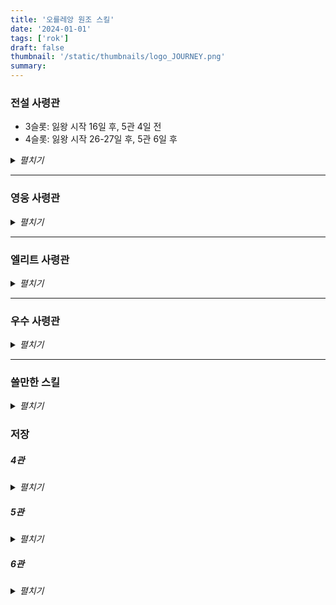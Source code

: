 ```yaml
---
title: '오를레앙 원조 스킬'
date: '2024-01-01'
tags: ['rok']
draft: false
thumbnail: '/static/thumbnails/logo_JOURNEY.png'
summary:
---
```


### 전설 사령관

- 3슬롯: 잃왕 시작 16일 후, 5관 4일 전
- 4슬롯: 잃왕 시작 26-27일 후, 5관 6일 후

<details>
  <summary>
    <i>펼치기</i>
  </summary>
  <table
    style={{
      width: '100%',
      borderCollapse: 'collapse',
      margin: '20px 0',
      textAlign: 'center',
    }}
  >
    <thead>
      <tr>
        <th style={{ width: '15%', textAlign: 'left', paddingLeft: '1rem' }}>이름</th>
        <th style={{ width: '10%' }}>사용가능</th>
        <th style={{ width: '25%' }}>2스킬</th>
        <th style={{ width: '25%' }}>3스킬</th>
        <th style={{ width: '25%' }}>4스킬</th>
      </tr>
    </thead>
    <tbody>
      <tr>
        <td style={{ width: '15%', textAlign: 'left', paddingLeft: '1rem' }}>관우</td>
        <td>6관</td>
        <td>
          도공 시 <br /> 일반 공격 15% 증가, <br /> 10% 확률 <br /> 대상 부대 공격력 30% 감소
        </td>
        <td>
          보병 공격력 30% 증가 <br /> 행속 15% 증가 <br /> 전투 종료 시 치료 1000 <br /> (⭐⭐)
        </td>
        <td>x</td>
      </tr>
      <tr>
        <td style={{ width: '15%', textAlign: 'left', paddingLeft: '1rem' }}>길가메시</td>
        <td>6관</td>
        <td style={{ background: '#AD88C6' }}>
          궁병 생명력 30% 증가 <br /> 적 병력이 50% 미만 시 <br /> 전체 피해 20% 증가 <br />{' '}
          (⭐⭐⭐)
        </td>
        <td>
          도공 시 <br /> 궁병 공격력 20% 증가 <br /> 6초마다 <br /> 공격력 5% 증가 x 6스택
        </td>
        <td>
          받는 일반 공격 피해 15% 감소 <br /> 대상이 회복 시 <br /> 500 피해
        </td>
      </tr>
      <tr>
        <td style={{ width: '15%', textAlign: 'left', paddingLeft: '1rem' }}>네부</td>
        <td>6관</td>
        <td style={{ background: '#AD88C6' }}>
          궁병 방어력 30% 증가 <br /> 행속 15% 증가 <br /> (⭐⭐⭐)
        </td>
        <td>
          집결 시 <br /> 반격 피해 30% 증가 <br /> 기본 공격 받을 시 <br /> 10% 확률 <br /> 800 피해{' '}
          <br /> 행소 30% 감소 <br /> 3초 (5초 쿨)
        </td>
        <td style={{ background: '#AD88C6' }}>
          전체 피해 15% 증가 <br /> 10% 확률 <br /> 대상 분노 100 감소 <br /> (3초 쿨) <br />{' '}
          (⭐⭐⭐)
        </td>
      </tr>
      <tr>
        <td style={{ width: '15%', textAlign: 'left', paddingLeft: '1rem' }}>라그나르</td>
        <td>4관</td>
        <td>
          공격력 20% 증가, <br /> 기본 공격 시 <br /> 치료 효과 40% 감소 <br /> 3초 (5초 쿨) <br />
          (⭐)
        </td>
        <td>
          도시 공격 시 <br /> 전체 피해 10% 증가
        </td>
        <td>
          최대 수용량 10% 증가 <br /> 집결 수용량 10% 증가 <br /> (⭐)
        </td>
      </tr>
      <tr>
        <td style={{ width: '15%', textAlign: 'left', paddingLeft: '1rem' }}>람세스</td>
        <td>6관</td>
        <td>
          궁병 공격력 40% 증가 <br /> (⭐⭐)
        </td>
        <td>
          궁병 받는 스킬 피해 30% 감소 <br /> 공격받을 시 <br /> 궁병 공격력 40% 증가 <br /> 행속
          40% 증가 <br />
          3초 (5초 쿨) <br /> (⭐⭐)
        </td>
        <td>
          기본 공격 시 <br /> 10% 확률 <br /> 치료 500 <br /> 방어력 40% 증가 <br /> 3초 (5초 쿨)
        </td>
      </tr>
      <tr>
        <td style={{ width: '15%', textAlign: 'left', paddingLeft: '1rem' }}>레오니다스</td>
        <td>6관</td>
        <td style={{ background: '#AD88C6' }}>
          보병 방어력 30% 증가 <br /> 분노 획득 15% 증가 <br /> (⭐⭐⭐)
        </td>
        <td>
          병력이 50% 미만 시 <br /> 10% 확률 <br /> 방패 800 <br /> 공격력 15% 증가 <br /> 3초 (4초
          쿨)
        </td>
        <td style={{ background: '#AD88C6' }}>
          기본 공격 시 <br /> 25% 확률 <br /> 피해량 10% 증가 <br />
          (4중첩 각 5초) <br /> (⭐⭐⭐)
        </td>
      </tr>
      <tr>
        <td style={{ width: '15%', textAlign: 'left', paddingLeft: '1rem' }}>리처드</td>
        <td>4관</td>
        <td style={{ background: '#AD88C6' }}>
          반격 피해 10% 증가
          <br /> 받는 피해 15% 감소 <br /> (⭐⭐⭐)
        </td>
        <td>
          보병 공격력 15% 증가 <br /> 방어력 15% 증가 <br /> (⭐)
        </td>
        <td>
          치료효과 30% 증가 <br /> 경계탑 받는 피해 30% 감소
        </td>
      </tr>
      <tr>
        <td style={{ width: '15%', textAlign: 'left', paddingLeft: '1rem' }}>마르텔</td>
        <td>4관</td>
        <td style={{ background: '#AD88C6' }}>
          보병 방어력 20% 증가 <br /> 생명력 20% 증가 <br /> 행속 20% 증가 <br /> (⭐⭐⭐)
        </td>
        <td>
          주둔 시 <br /> 공격력 10% 증가 <br /> 경계탑 방어력 10% 증가
        </td>
        <td>
          반격 피해 30% 증가 <br /> (⭐)
        </td>
      </tr>
      <tr>
        <td style={{ width: '15%', textAlign: 'left', paddingLeft: '1rem' }}>메흐메트</td>
        <td>4관</td>
        <td style={{ background: '#AD88C6' }}>
          공격력 20% 증가 <br /> 스킬 피해 20% 증가 <br /> (⭐⭐⭐)
        </td>
        <td>
          도공 시 <br /> 10% 확률 <br /> 1000 피해 <br /> (5초 쿨){' '}
        </td>
        <td>
          최대 수용량 10% 증가 <br /> 집결 수용량 10% 증가 <br /> (⭐)
        </td>
      </tr>
      <tr>
        <td style={{ width: '15%', textAlign: 'left', paddingLeft: '1rem' }}>몬테수마</td>
        <td>6관</td>
        <td>야만인 피해 50% 증가</td>
        <td>
          행속 10% 증가 <br /> 공격력 20% 증가 <br /> (⭐)
        </td>
        <td>
          집결 시 <br /> 최대 수용량 10% 증가 <br /> 스킬 피해 받을 시 <br /> 600 피해 (5초 쿨)
        </td>
      </tr>
      <tr>
        <td style={{ width: '15%', textAlign: 'left', paddingLeft: '1rem' }}>미나모토</td>
        <td>4관</td>
        <td>
          기병 공격력 20% 증가 <br /> 행속 10% 증가 <br /> (⭐)
        </td>
        <td>야만 피해 50% 증가</td>
        <td style={{ background: '#AD88C6' }}>
          기본 공격 시 <br /> 10% 확률 <br /> 대상 받는 피해량 30% 증가 <br />
          3초 (5초 쿨) <br /> (⭐⭐⭐)
        </td>
      </tr>
      <tr>
        <td style={{ width: '15%', textAlign: 'left', paddingLeft: '1rem' }}>살라딘</td>
        <td>5관</td>
        <td>
          기병 방어력 20% 증가 <br /> 공격력 20% 증가 <br /> 행속 5% 증가 <br /> (⭐⭐)
        </td>
        <td style={{ background: '#AD88C6' }}>
          받는 스킬 피해 30% 감소 <br /> 받는 반격 피해 20% 감소 <br /> (⭐⭐⭐)
        </td>
        <td>
          도공 시 <br /> 전체 피해 9% 증가 <br /> 약탈 불가
        </td>
      </tr>
      <tr>
        <td style={{ width: '15%', textAlign: 'left', paddingLeft: '1rem' }}>샤를마뉴</td>
        <td>5관</td>
        <td>
          기본 공격 받을 시 <br />
          10% 확률 <br /> 방패 1000 <br /> 4초 (5초 쿨)
        </td>
        <td>
          집결 시 <br /> 공격력 10% 증가 <br /> 방어력 10% 증가
        </td>
        <td>x</td>
      </tr>
      <tr>
        <td style={{ width: '15%', textAlign: 'left', paddingLeft: '1rem' }}>선덕여왕</td>
        <td>4관</td>
        <td>
          채집 속도 20% 증가 <br /> 금화 추가 10% 증가
        </td>
        <td>
          채집 시 <br /> 공병 방어력 30% 증가 <br /> 생명력 30% 증가
        </td>
        <td>
          공병 통솔 기본 공격 시 <br /> 10% 확률 <br /> 1000 피해
        </td>
      </tr>
      <tr>
        <td style={{ width: '15%', textAlign: 'left', paddingLeft: '1rem' }}>쉴레이만</td>
        <td>6관</td>
        <td>
          공격력 15% 증가 <br /> 방어력 15% 증가 <br /> 받는 피해 10% 감소 <br /> (⭐⭐)
        </td>
        <td>
          도공 시 <br /> 10% 확률 <br /> 상대 일반 공격 피해 20% 감소 <br /> 스킬 피해 20% 감소{' '}
          <br /> 3초 (5초 쿨)
        </td>
        <td>X</td>
      </tr>
      <tr>
        <td style={{ width: '15%', textAlign: 'left', paddingLeft: '1rem' }}>신겐</td>
        <td>6관</td>
        <td>
          기병 공격력 40% 증가 <br /> 기본 공격 시 <br /> 10% 확률
          <br /> 행속 30% 증가 <br /> 3초 (노쿨) <br /> (⭐⭐)
        </td>
        <td style={{ background: '#AD88C6' }}>
          기병 방어력 40% 증가 <br /> (⭐⭐⭐)
        </td>
        <td style={{ background: '#AD88C6' }}>
          받는 스킬 피해 5% 감소 <br /> 받는 일반 및 반격 피해 25% 감소 <br /> (⭐⭐⭐)
        </td>
      </tr>
      <tr>
        <td style={{ width: '15%', textAlign: 'left', paddingLeft: '1rem' }}>아르테미시아</td>
        <td>6관</td>
        <td>
          궁병 방어력 20% 증가 <br /> 생명력 20% 증가 <br /> (⭐⭐)
        </td>
        <td>
          주둔 시 <br /> 받는 일반 공격 10% 감소 <br /> 10% 확률 <br /> 금수 효과 1초 (5초 쿨)
        </td>
        <td>
          분노 80% 이상 시 <br /> 50% 확률 <br /> 자체 침묵 <br /> 전체 피해 50% 증가 <br /> 5초
          (10초 쿨)
        </td>
      </tr>
      <tr>
        <td style={{ width: '15%', textAlign: 'left', paddingLeft: '1rem' }}>아마니토레</td>
        <td>6관</td>
        <td>
          궁병 공격력 40% 증가 <br /> 보병에 대한 피해 5% 증가 <br /> 기병에게서 받는 피해 5% 증가{' '}
          <br /> (⭐⭐)
        </td>
        <td>
          주둔 시 <br /> 궁병 방어력 20% 증가 <br /> 10% 확률 <br /> 상대 공격력 증가 버프 제거
        </td>
        <td>
          스킬 피해를 받을 시 <br /> 광역 800 피해 (10초 쿨){' '}
        </td>
      </tr>
      <tr>
        <td style={{ width: '15%', textAlign: 'left', paddingLeft: '1rem' }}>아틸라</td>
        <td>6관</td>
        <td>
          도공 시 <br /> 전체 피해 5% 증가, <br /> 10% 확률 <br /> 방어력 25% 감소
        </td>
        <td>
          받는 스킬 피해 15% 감소 <br /> 주는 스킬 피해 30% 감소
          <br /> 기병 행속 15% 증가 <br /> 공격력 40% 증가
        </td>
        <td>
          기병 일반 공격 시 <br /> 25% 확률 <br /> 전체피해 25% 혹은 50% 증가 <br /> 2초 (10초 쿨)
          <br /> (⭐⭐)
        </td>
      </tr>
      <tr>
        <td style={{ width: '15%', textAlign: 'left', paddingLeft: '1rem' }}>알렉산더 대왕</td>
        <td>5관</td>
        <td style={{ background: '#AD88C6' }}>
          디버프 면역, <br /> 10% 확률 <br /> 1700 피해 <br /> 치료 효과 30% 감소 <br /> 5초 (3초
          쿨) <br /> (⭐⭐⭐)
        </td>
        <td style={{ background: '#AD88C6' }}>
          보병 공격력 30% 증가 <br /> 행속 30% 증가 <br /> (⭐⭐⭐)
        </td>
        <td style={{ background: '#AD88C6' }}>
          방패 시 <br /> 공격력 40% 증가 <br />
          방패 없을 시 <br />
          방어력 30% 증가 <br /> (⭐⭐⭐)
        </td>
      </tr>
      <tr>
        <td style={{ width: '15%', textAlign: 'left', paddingLeft: '1rem' }}>야드비가</td>
        <td>6관</td>
        <td>
          기병 방어력 10% 증가 <br /> 행군 속도 15% 증가 <br /> (⭐)
        </td>
        <td>
          받는 스킬 피해 10% 감소 <br /> 주둔 시 <br /> 궁병에 입히는 피해 5% 증가 <br /> (⭐)
        </td>
        <td>
          스킬 피해 10% 증가 <br /> 스킬 피해를 받은 후 <br /> 분노 50 증가 x 3초 <br /> (8초 쿨){' '}
          <br /> (⭐)
        </td>
      </tr>
      <tr>
        <td style={{ width: '15%', textAlign: 'left', paddingLeft: '1rem' }}>애설플레드</td>
        <td>4관</td>
        <td>
          반격 피해 20% 감소 <br /> 10% 확률 <br /> 대상 기병 행속 50% 감소 <br /> 기타 병종 행속
          30% 감소 <br /> 3초 <br /> (⭐)
        </td>
        <td>야만 피해 35% 증가</td>
        <td>
          집결 시 <br />
          최대 수용량 10% 증가, <br /> 3병종 시 <br />
          공격력 20% 증가
        </td>
      </tr>
      <tr>
        <td style={{ width: '15%', textAlign: 'left', paddingLeft: '1rem' }}>에드워드</td>
        <td>5관</td>
        <td style={{ background: '#AD88C6' }}>
          궁병 생명력 30% 증가 <br /> 행속 30% <br /> (⭐⭐⭐)
        </td>
        <td>
          궁병 스킬 피해 25% 증가 <br /> 보병 피해 5% 증가 <br /> (⭐)
        </td>
        <td>
          병력 70% 이상 시 <br /> 궁병 공격력 40% 증가 <br />
          방어력 10% 감소
        </td>
      </tr>
      <tr>
        <td style={{ width: '15%', textAlign: 'left', paddingLeft: '1rem' }}>엘시드</td>
        <td>4관관</td>
        <td>
          기본 공격 시 <br /> 10% 확률 <br /> 1000 피해 <br /> (5초 쿨) <br /> (⭐)
        </td>
        <td style={{ background: '#AD88C6' }}>
          궁병 방어력 20% 증가 <br /> 행속 15% 증가 <br /> (⭐⭐⭐)
        </td>
        <td>
          병력 50% 미만 시 <br /> 전체 피해 25% 증가 <br /> 행속 25% 증가 <br /> (⭐)
        </td>
      </tr>
      <tr>
        <td style={{ width: '15%', textAlign: 'left', paddingLeft: '1rem' }}>율리우스 카이사르</td>
        <td>4관</td>
        <td>
          받는 피해 10% 감소 <br /> 병력 60% 미만 시 <br /> 10% 확률 <br /> 받는 피해 30% 감소
          <br />
          3초 (5초 쿨) <br /> (⭐⭐)
        </td>
        <td>
          도공 시 <br /> 기본 공격 시 <br /> 10% 확률 <br /> 대상 방어력 30% 감소 <br /> 3초 (5초
          쿨)
        </td>
        <td>
          최대 수용량 15% 증가 <br /> (⭐⭐)
        </td>
      </tr>
      <tr>
        <td style={{ width: '15%', textAlign: 'left', paddingLeft: '1rem' }}>윌리엄</td>
        <td>5관</td>
        <td>
          기병 공격력 20% 증가 <br /> 행속 10% 증가 <br /> (⭐)
        </td>
        <td style={{ background: '#AD88C6' }}>
          기병 공격력 30% 증가, <br /> 기본 공격 시 <br /> 10% 확률 <br /> 1000 피해 <br /> 협공 시
          <br /> 협공x100 <br /> 추가피해 <br /> (⭐⭐⭐)
        </td>
        <td>x</td>
      </tr>
      <tr>
        <td style={{ width: '15%', textAlign: 'left', paddingLeft: '1rem' }}>이성계</td>
        <td>4관</td>
        <td>
          일반 공격 시 <br />
          10% 확률
          <br /> 분노 100 증가 <br /> 궁수 공격력 100% 증가 <br /> 3초 (5초 쿨) <br /> (⭐)
        </td>
        <td>
          주둔 시 <br /> 공격력 10% 증가 <br /> 경계탑 공격력 10% 증가
        </td>
        <td style={{ background: '#AD88C6' }}>
          스킬 피해 50% 증가 <br /> (⭐⭐⭐)
        </td>
      </tr>
      <tr>
        <td style={{ width: '15%', textAlign: 'left', paddingLeft: '1rem' }}>이순신</td>
        <td>6관</td>
        <td>
          주둔 시 <br /> 방어력 20% 증가 <br /> 기본 공격 시 <br /> 10% 확률 <br /> 전체 피해 15%
          증가
        </td>
        <td style={{ background: '#AD88C6' }}>
          방어력 30% 증가 <br /> 병력 50% 이상 시 <br /> 전체 피해 20% 증가 <br /> (⭐⭐⭐)
        </td>
        <td>
          주둔 시 <br /> 공격력 20% 증가 <br /> 기본 공격 받을 시 <br /> 10% 확률 <br /> 500 방패{' '}
          <br /> 반격 피해 30% 증가 <br /> 3초 (5초 쿨)
        </td>
      </tr>
      <tr>
        <td style={{ width: '15%', textAlign: 'left', paddingLeft: '1rem' }}>이시다</td>
        <td>4관</td>
        <td>
          식량 채집 30% 증가 <br /> 목재 석재 20% 증가
        </td>
        <td>적재량 50% 증가</td>
        <td>
          생명력 15% 증가 <br /> (⭐⭐)
        </td>
      </tr>
      <tr>
        <td style={{ width: '15%', textAlign: 'left', paddingLeft: '1rem' }}>제노비아</td>
        <td>6관</td>
        <td>
          주둔 시 <br /> 받는 피해 15% 감소 <br /> 일반 공격 15% 증가
        </td>
        <td>
          보병 생명력 20% 증가 <br /> 공격력 20% 증가 <br /> 집결 부대 대상 피해 10% 증가 <br />{' '}
          (⭐⭐)
        </td>
        <td>
          주둔 시 <br /> 10% 확률 <br /> 600 x 3초 피해 (5초 쿨)
        </td>
      </tr>
      <tr>
        <td style={{ width: '15%', textAlign: 'left', paddingLeft: '1rem' }}>조조</td>
        <td>4관</td>
        <td>야만 피해 50% 증가</td>
        <td style={{ background: '#AD88C6' }}>
          기병 공격력 30% 증가 <br /> 행속 10% 증가 <br /> (⭐⭐)
        </td>
        <td>
          기본 공격 시 <br /> 10% 확률 <br /> 치료 10000 <br /> 분노 100 증가 <br /> 행속 20% 증가
          3초 (5초 쿨)
        </td>
      </tr>
      <tr>
        <td style={{ width: '15%', textAlign: 'left', paddingLeft: '1rem' }}>찬드라</td>
        <td>6관</td>
        <td>
          도공 시 <br /> 받는 피해 10% 감소
        </td>
        <td>
          기병 생명력 20% 증가 <br /> 기본 공격 시 <br /> 50% 확률 <br /> 체력/방어력 5% 감소 <br />{' '}
          최대 3스택 <br /> (⭐⭐)
        </td>
        <td>
          기병으로부터 받는 피해 5% 감소 <br /> 스킬 후 행군 속도 25% 증가
        </td>
      </tr>
      <tr>
        <td style={{ width: '15%', textAlign: 'left', paddingLeft: '1rem' }}>척준경</td>
        <td>6관</td>
        <td>
          보병 공격력 40% 증가 <br /> 기병에게 피해 5% 증가 <br /> 궁병에게 받는 피해 5% 증가 <br />{' '}
          (⭐⭐)
        </td>
        <td>
          스킬 피해 받을 시 <br /> 40% 확률 <br /> 스킬 피해 50% 감소 <br />
          (4초 쿨) <br /> (⭐)
        </td>
        <td>
          보병 행속 15% 증가
          <br /> 기본 공격 시 <br /> 스킬 피해 5% 증가 (8중첩) 8초 <br /> (⭐)
        </td>
      </tr>
      <tr>
        <td style={{ width: '15%', textAlign: 'left', paddingLeft: '1rem' }}>측천무후</td>
        <td>5관</td>
        <td>
          주둔 시 <br /> 전체 피해 10% 증가 <br /> 집결 부대 전체 피해 10% 증가
        </td>
        <td>
          방어력 10% 증가, <br /> 생명력 10% 증가, <br /> 기본 공격 받을 시 <br /> 10% 확률 <br />
          침묵 2초 (5초 쿨) <br /> (⭐)
        </td>
        <td>
          주둔 시 <br /> 받는 스킬 피해 15% 감소, <br /> 스킬 피해 입을 시 <br />
          50% 확률 <br /> 방어력 20% 증가 <br /> 3초 (5초 쿨)
        </td>
      </tr>
      <tr>
        <td style={{ width: '15%', textAlign: 'left', paddingLeft: '1rem' }}>칸</td>
        <td>5관</td>
        <td style={{ background: '#AD88C6' }}>
          분노 100 감소 <br /> 전투 없을 시 <br /> 행속 15% 증가 <br /> 전투 시 <br />
          행속 10% 감소 <br /> (⭐⭐⭐)
        </td>
        <td>
          병력 70% 이상 시 <br /> 전체 피해 30% 증가 <br /> (⭐⭐)
        </td>
        <td>
          병력 50% 미만 시<br /> 스킬 피해 30% 증가, <br /> 공격받을 시 <br /> 분노 25 증가
        </td>
      </tr>
      <tr>
        <td style={{ width: '15%', textAlign: 'left', paddingLeft: '1rem' }}>콘스탄티누스</td>
        <td>5관</td>
        <td style={{ background: '#AD88C6' }}>
          보병 생명력 40% 증가 <br /> (⭐⭐⭐)
        </td>
        <td>
          주둔 시 <br /> 공격력 10% 증가 <br /> 경계탑 공격력 10% 증가 <br /> 일반 기병 받는 피해
          10% 감소
        </td>
        <td>
          병력 50% 미만 시 15000 치유 <br /> 치료 효과 30% 증가, <br /> 방패 시 <br />
          스킬 피해 10% 감소
        </td>
      </tr>
      <tr>
        <td style={{ width: '15%', textAlign: 'left', paddingLeft: '1rem' }}>클레오파트라</td>
        <td>4관</td>
        <td style={{ background: '#AD88C6' }}>
          모든 채집 20% 증가 <br /> 석재 추가 10% 증가 <br /> (채집 ⭐⭐⭐)
        </td>
        <td>적재량 50% 증가</td>
        <td>
          채집 시 <br /> 공병 공격력 50% 증가 <br /> 방어력 50% 증가
        </td>
      </tr>
      <tr>
        <td style={{ width: '15%', textAlign: 'left', paddingLeft: '1rem' }}>키루스</td>
        <td>5관</td>
        <td>
          궁병 공격력 30% 증가 <br /> 행속 15% 증가 <br /> (⭐⭐)
        </td>
        <td>
          10% 확률 <br />
          250 피해 <br /> 대상 받는 스킬 피해 40% 증가 <br /> 3초 (5초 쿨)
        </td>
        <td>
          기본 공격 받을 시 <br /> 10% 확률 <br /> 원형 광역 300 x 2초 피해 <br /> (5초 쿨)
        </td>
      </tr>
      <tr>
        <td style={{ width: '15%', textAlign: 'left', paddingLeft: '1rem' }}>토미리스</td>
        <td>5관</td>
        <td>
          도공 시 <br /> 공격력 30% 증가 <br /> 반격 피해 10% 증가
        </td>
        <td>
          궁병 공격력 30% 증가 <br /> 10% 확률 <br /> 대상 방어력 30% 감소 <br />
          3초 (5초 쿨) <br /> (⭐⭐)
        </td>
        <td style={{ background: '#AD88C6' }}>
          일반 공격 시 <br /> 1중첩 독 효과 5초 <br /> 스킬 피해 3% 증가 <br /> (15중첩) <br />
          (⭐⭐⭐)
        </td>
      </tr>
      <tr>
        <td style={{ width: '15%', textAlign: 'left', paddingLeft: '1rem' }}>투트모세</td>
        <td>4관</td>
        <td style={{ background: '#AD88C6' }}>
          궁병 공격력 15% 증가 <br /> 행속 10% <br /> 전체 피해 15% 증가 (영토 밖) <br /> (⭐⭐⭐)
        </td>
        <td>
          필드 시 <br />
          궁병 방어력 10% 증가, <br /> 10% 확률 <br /> 대상 받는 스킬 피해 15% 증가 <br /> 3초 (8초 쿨)
          <br /> (⭐)
        </td>
        <td>
          받는 반격 피해 10% 감소 <br /> 공격 받을 시<br /> 10% 확률 700 피해 (8초 쿨) <br />
        </td>
      </tr>
      <tr>
        <td style={{ width: '15%', textAlign: 'left', paddingLeft: '1rem' }}>테오도라</td>
        <td>6관</td>
        <td>
          주둔 시 <br />
          방어력 10% 증가 <br /> 집결 부대 받는 피해 10% 감소
        </td>
        <td>
          공격력 10% 증가 <br /> 병력 50% 초과 시<br /> 전체 피해 10% 증가 <br /> (⭐)
        </td>
        <td>
          주둔 시 <br /> 기본 공격 받을 시 <br /> 10% 확률 <br /> 전체 피해 10% 증가 <br /> 3초 (5초
          쿨)
        </td>
      </tr>
      <tr>
        <td style={{ width: '15%', textAlign: 'left', paddingLeft: '1rem' }}>트라야누스</td>
        <td>6관</td>
        <td>
          방어력 20% 증가 <br /> 영토 밖 <br /> 생명력 20% 증가 <br /> (⭐)
        </td>
        <td>
          최대 수용량 10% 증가 <br /> (⭐)
        </td>
        <td>
          일반 공격 시 <br />
          방어력 6% 증가 x 10중첩 <br /> (8초 쿨)
        </td>
      </tr>
      <tr>
        <td style={{ width: '15%', textAlign: 'left', paddingLeft: '1rem' }}>파칼</td>
        <td>6관</td>
        <td>
          보병 생명력 30% 증가 <br /> 행속 10% 증가 <br /> 집결 시 <br /> 모든 피해 5% 증가 <br />
          (⭐⭐)
        </td>
        <td>
          도공 시 <br /> 보병 공격력 40% 증가 <br /> 20% 확률 <br /> 정화
        </td>
        <td>
          받는 피해량 10% 감소 <br /> 다수 공격받을 시 더 많은 피해 감소 <br /> (⭐⭐)
        </td>
      </tr>
      <tr>
        <td style={{ width: '15%', textAlign: 'left', paddingLeft: '1rem' }}>프리드리히</td>
        <td>4관</td>
        <td>
          기본 공격 시 <br /> 10% 확률 <br /> 치료 1000 <br /> (5초 쿨)
        </td>
        <td>
          도공 시 <br /> 전체 피해 10% 증가
        </td>
        <td>
          최대 수용량 15% 증가 <br /> (⭐⭐)
        </td>
      </tr>
      <tr>
        <td style={{ width: '15%', textAlign: 'left', paddingLeft: '1rem' }}>피로스</td>
        <td>4관</td>
        <td>
          보병 생명력 10% 증가 <br /> 행속 15% 증가 <br /> 일반 공격 20% 증가 <br /> (⭐⭐)
        </td>
        <td>
          보병 공격력 20% 증가 <br /> 기본 공격 시 <br /> 10% 확률 <br /> 방패 500 <br /> 3초 (5초
          쿨)
        </td>
        <td>
          받는 스킬 피해 20% 감소 <br /> 방패 보유 시 <br /> 전체 피해 10% 증가
        </td>
      </tr>
      <tr>
        <td style={{ width: '15%', textAlign: 'left', paddingLeft: '1rem' }}>하랄</td>
        <td>6관</td>
        <td>
          도공 시 <br /> 보병 공격력 10% 증가 <br /> 10% 확률 <br /> 해당 피해 30% 감소 <br /> (5초
          쿨)
        </td>
        <td>
          보병 공격력 30% 증가 <br /> 행속 10% 증가 <br /> (⭐⭐)
        </td>
        <td>
          기본 공격 시 <br /> 20% 확률 <br /> 방어력 감소 면역 <br /> 3초 (5초 쿨)
        </td>
      </tr>
      <tr>
        <td style={{ width: '15%', textAlign: 'left', paddingLeft: '1rem' }}>항우</td>
        <td>6관</td>
        <td style={{ background: '#AD88C6' }}>
          기병 공격력 40% 증가, <br />
          행군 속도 15% 증가, <br />
          공격받을 시 <br /> 20% 확률 <br /> 25% 행속 증가 3초 <br /> (5초 쿨) <br /> (⭐⭐⭐)
        </td>
        <td>
          도공 시 <br /> 전체 피해 5% 증가, <br /> 10% 확률 <br /> 400 피해
        </td>
        <td style={{ background: '#AD88C6' }}>
          스킬당 분노 50 감소 <br /> 스킬 후 <br />
          기병 피해 5% 증가 <br />
          행군 속도 10% 감소 <br />
          (최대 6중첩 <br /> 10초 <br /> 협공 당할 시 +1 중첩) <br /> (⭐)
        </td>
      </tr>
      <tr>
        <td style={{ width: '15%', textAlign: 'left', paddingLeft: '1rem' }}>한니발</td>
        <td>4관</td>
        <td>
          2종류 병종 시 <br /> 전체 피해 5% 증가
          <br /> 3종류 병종 시<br /> 전체 피해 10% 증가
        </td>
        <td>
          도공 시 <br /> 10% 확률 <br /> 치료 1000 (쿨 5초)
        </td>
        <td>
          최대 수용량 10% 증가 <br /> 스킬 시전 후<br /> 전체 피해 15% 증가 <br /> 3초 <br /> (⭐)
        </td>
      </tr>
      <tr>
        <td style={{ width: '15%', textAlign: 'left', paddingLeft: '1rem' }}>혼다</td>
        <td>5관</td>
        <td style={{ background: '#AD88C6' }}>
          행군 속도 20% 증가 <br /> 공격력 10% 증가 <br /> 공격 시 <br />
          공격력 30% 추가 증가 <br /> (⭐⭐⭐)
        </td>
        <td>
          받는 피해 5% 감소 <br /> 스킬 후 <br /> 200 피해 <br /> 행속 50% 감소 <br />
          2초 (5초 쿨) <br /> (⭐)
        </td>
        <td>
          최대 수용량 10% 증가 <br /> 유닛 손실 8%당 <br />
          스킬 피해 5% 증가 <br /> (⭐)
        </td>
      </tr>
      <tr>
        <td style={{ width: '15%', textAlign: 'left', paddingLeft: '1rem' }}>화목란</td>
        <td></td>
        <td>
          협공 받을 시 <br /> 전체 피해 5% 감소, <br /> 20% 확률 <br /> 대상 분노 100 감소 <br />
          (5초 쿨)
        </td>
        <td>x</td>
        <td>
          공격력 16% 증가 <br /> (⭐)
        </td>
      </tr>
    </tbody>
  </table>
</details>

---

### 영웅 사령관

<details>
  <summary>
    <i>펼치기</i>
  </summary>
  <table
    style={{
      width: '100%',
      borderCollapse: 'collapse',
      margin: '20px 0',
      textAlign: 'center',
    }}
  >
    <thead>
      <tr>
        <th style={{ width: '10%', textAlign: 'ce', paddingLeft: '1rem' }}>이름</th>
        <th style={{ width: '25%' }}>2스킬</th>
        <th style={{ width: '25%' }}>3스킬</th>
        <th style={{ width: '25%' }}>4스킬</th>
      </tr>
    </thead>
    <tbody>
      <tr>
        <td style={{ width: '15%', textAlign: 'left', paddingLeft: '1rem' }}>구스노키</td>
        <td>주둔시 반격피해 7% 증가</td>
        <td>
          궁수 공격력 15% 증가 <br /> 방어력 15% 증가 <br /> (⭐)
        </td>
        <td>
          일반 공격 시 <br /> 10% 확률 <br /> 450 x 2초 피해 (쿨 5초) <br /> (⭐)
        </td>
      </tr>
      <tr>
        <td style={{ width: '15%', textAlign: 'left', paddingLeft: '1rem' }}>로하</td>
        <td>야만인 피해 35% 증가</td>
        <td>x</td>
        <td>
          전투 이탈 시 <br /> 치료 2000
        </td>
      </tr>
      <tr>
        <td style={{ width: '15%', textAlign: 'left', paddingLeft: '1rem' }}>마틸다</td>
        <td>
          석재 채집 25% 증가 <br /> 식량 목재 채집 20% 증가
        </td>
        <td>
          공병 생명력 30% 증가 <br /> 방어력 30% 증가
        </td>
        <td>
          최대 수용량 15% 증가 <br /> 공격력 20% 감소
        </td>
      </tr>
      <tr>
        <td style={{ width: '15%', textAlign: 'left', paddingLeft: '1rem' }}>바이바르스</td>
        <td>
          기병 공격력 20% 증가 <br /> (⭐)
        </td>
        <td>
          도공 시 <br /> 적군 공격력 7% 감소 <br /> 방어력 7% 감소
        </td>
        <td>
          전투 이탈 후 <br /> 치료 200 <br /> 행속 50% 증가 10초
        </td>
      </tr>
      <tr>
        <td style={{ width: '15%', textAlign: 'left', paddingLeft: '1rem' }}>벨리사리우스</td>
        <td>야만인 피해 35% 증가</td>
        <td style={{ background: '#AD88C6' }}>
          기병 방어력 30% 증가, <br /> 전투 종료 시 <br /> 행군 속도 50% 증가 <br /> (⭐⭐⭐)
        </td>
        <td style={{ background: '#AD88C6' }}>
          병력 50% 이상 <br /> 전체 피해 25% 증가 <br /> (⭐⭐⭐)
        </td>
      </tr>
      <tr>
        <td style={{ width: '15%', textAlign: 'left', paddingLeft: '1rem' }}>부디카</td>
        <td>야만인 피해 25% 증가</td>
        <td>
          스킬 후 <br /> 분노 50 증가
          <br /> 400 치유
          <br /> (⭐)
        </td>
        <td>
          피해량 증가
          <br /> 5% 확률 50% 증가
          <br /> 3% 확률 100% 증가
          <br /> 2% 확률 150% 증가 <br /> (⭐)
        </td>
      </tr>
      <tr>
        <td style={{ width: '15%', textAlign: 'left', paddingLeft: '1rem' }}>비에른</td>
        <td>
          도공시 <br /> 공격력 15% 증가
        </td>
        <td>
          보병 공격력 10% 증가 <br />
          방어력 10% 증가 <br /> (⭐)
        </td>
        <td>
          10% 확률 <br /> 800 피해 (쿨 5초) <br /> (⭐)
        </td>
      </tr>
      <tr>
        <td style={{ width: '15%', textAlign: 'left', paddingLeft: '1rem' }}>손무</td>
        <td>
          주둔시 <br /> 받는 모든 피해 7% 감소
        </td>
        <td>
          받는 피해량 10% 감소 <br /> 보병 생명력 10% 증가 <br /> (⭐⭐)
        </td>
        <td>
          스킬 피해량 20% 증가 <br /> (⭐⭐)
        </td>
      </tr>
      <tr>
        <td style={{ width: '15%', textAlign: 'left', paddingLeft: '1rem' }}>스키피오</td>
        <td>
          기본 공격 받을 시 <br />
          15% 확률 <br /> 공격력 100% 증가 (2초)
        </td>
        <td>
          도공 시 <br /> 전체피해 7% 증가
        </td>
        <td>
          최대 수용량 10% 증가 <br /> (⭐)
        </td>
      </tr>
      <tr>
        <td style={{ width: '15%', textAlign: 'left', paddingLeft: '1rem' }}>오스만</td>
        <td>x</td>
        <td>
          스킬 사용 후 400 추가 피해 <br /> (⭐)
        </td>
        <td>
          최대 수용량 10% 증가 <br /> (⭐)
        </td>
      </tr>
      <tr>
        <td style={{ width: '15%', textAlign: 'left', paddingLeft: '1rem' }}>을지문덕</td>
        <td>
          주둔 시 <br /> 방어력 5% 증가
        </td>
        <td>
          보병 공격력 15% 증가 <br /> 방어력 15% 증가 <br /> (⭐)
        </td>
        <td>
          기본 공격 받을 시 <br />
          전체피해 100% 증가 (1초)
        </td>
      </tr>
      <tr>
        <td style={{ width: '15%', textAlign: 'left', paddingLeft: '1rem' }}>임호텝</td>
        <td>
          궁수 공격력 15% 증가 <br /> 방어력 15% 증가 <br /> (⭐)
        </td>
        <td>주둔시 생명력 7% 증가</td>
        <td>
          기본 공격 받을 시 <br />
          10% 확률 <br /> 대상 스킬 피해량 15% 감소 3초 <br />
          (5초 쿨) <br /> (⭐)
        </td>
      </tr>
      <tr>
        <td style={{ width: '15%', textAlign: 'left', paddingLeft: '1rem' }}>잔다르크</td>
        <td style={{ background: '#AD88C6' }}>
          모든 채집속도 25% 증가 <br /> 적재량 25% 증가 <br /> (채집 ⭐⭐⭐)
        </td>
        <td>
          기본 공격 시 <br /> 10% 확률 <br /> 치료 450
        </td>
        <td>
          일반 공격 25% 증가 <br /> (⭐)
        </td>
      </tr>
      <tr>
        <td style={{ width: '15%', textAlign: 'left', paddingLeft: '1rem' }}>초선</td>
        <td>야만인 피해 25% 증가</td>
        <td>
          공격력 10% 증가 <br /> 방어력 10% 증가
          <br /> (⭐)
        </td>
        <td>
          스킬 시전 후 <br /> 치료 500
        </td>
      </tr>
      <tr>
        <td style={{ width: '15%', textAlign: 'left', paddingLeft: '1rem' }}>카일라</td>
        <td>야만인 피해 35% 증가</td>
        <td>
          궁수 공격력 10% 증가 <br />
          방어력 10% 증가 <br /> (⭐)
        </td>
        <td>
          기본 공격 시 <br /> 10% 확률 <br /> 스킬 피해 80% 증가 3초
        </td>
      </tr>
      <tr>
        <td style={{ width: '15%', textAlign: 'left', paddingLeft: '1rem' }}>타마르 여왕</td>
        <td>
          목재 채집 25% 증가 <br /> 식량 석재 채집 20% 증가
        </td>
        <td>
          일반 공격 10% 증가, <br /> 10% 확률 <br /> 대상 공격력 30% 감소 3초 <br /> (5초 쿨) <br />{' '}
          (⭐)
        </td>
        <td>
          최대 수용량 10% 증가
          <br /> (⭐)
        </td>
      </tr>
      <tr>
        <td style={{ width: '15%', textAlign: 'left', paddingLeft: '1rem' }}>페리클레스</td>
        <td>
          보병 공격력 10% 증가 <br /> 방어력 10% 증가 <br /> (⭐)
        </td>
        <td>주둔 시 전체 피해 10% 증가</td>
        <td>
          기본 공격 받을 시 <br /> 10% 확률 <br /> 대상 일반 공격 피해 감소 3초 <br /> (5초 쿨)
        </td>
      </tr>
      <tr>
        <td style={{ width: '15%', textAlign: 'left', paddingLeft: '1rem' }}>펠라기우스</td>
        <td>
          기병 공격력 15% 증가 <br /> 방어력 15% 증가 <br /> (⭐)
        </td>
        <td>
          주둔 시 <br /> 공격력 7% 증가 <br /> 경계탑 방어력 7% 증가
        </td>
        <td>
          기본 공격 시<br /> 10% 확률 <br /> 치료 450 x 2초
        </td>
      </tr>
      <tr>
        <td style={{ width: '15%', textAlign: 'left', paddingLeft: '1rem' }}>헤르만</td>
        <td>
          궁수 공격력 10% 증가 <br />
          행속 10% 증가 <br /> (⭐)
        </td>
        <td>
          주둔시 <br /> 공격력 7% 증가 <br /> 경계탑 공격력 7% 증가
        </td>
        <td>
          일반 공격 10% 증가, <br /> 일반 공격 시 <br /> 10% 확률 <br /> 분노 100 증가 <br /> (⭐)
        </td>
      </tr>
    </tbody>
  </table>
</details>

---

### 엘리트 사령관

<details>
  <summary>
    <i>펼치기</i>
  </summary>
  <table
    style={{
      width: '100%',
      borderCollapse: 'collapse',
      margin: '20px 0',
      textAlign: 'center',
    }}
  >
    <thead>
      <tr>
        <th style={{ width: '10%', textAlign: 'ce', paddingLeft: '1rem' }}>이름</th>
        <th style={{ width: '30%' }}>2스킬</th>
        <th style={{ width: '30%' }}>3스킬</th>
        <th style={{ width: '30%' }}>4스킬</th>
      </tr>
    </thead>
    <tbody>
      <tr>
        <td style={{ width: '15%', textAlign: 'left', paddingLeft: '1rem' }}>가이우스</td>
        <td>
          식량 채집 20% 증가
          <br /> 목재 석재 15% 증가
          <br />
        </td>
        <td>적재량 30% 증가</td>
        <td>
          공성 행속 15% 증가, <br />
          전투 후 <br /> 중상 5% -> 경상
        </td>
      </tr>
      <tr>
        <td style={{ width: '15%', textAlign: 'left', paddingLeft: '1rem' }}>랜슬롯</td>
        <td>
          기병 행속 5% 증가
          <br /> 공격력 5% 증가
        </td>
        <td>
          10% 확률 <br />
          전체 피해 40% 증가 1초
        </td>
        <td>
          병력 50% 미만
          <br /> 전체 피해 15% 증가
          <br /> 행속 15% 증가 <br /> (⭐)
        </td>
      </tr>
      <tr>
        <td style={{ width: '15%', textAlign: 'left', paddingLeft: '1rem' }}>샤르카</td>
        <td>
          모든 채집 18% 증가 <br /> (채집 ⭐⭐)
        </td>
        <td>적재량 30% 증가</td>
        <td>
          최대 수용량 10% 증가 <br />
          부대 공격력 10% 감소
        </td>
      </tr>
      <tr>
        <td style={{ width: '15%', textAlign: 'left', paddingLeft: '1rem' }}>쿠스탄차</td>
        <td>
          목재 채집 20% 증가
          <br /> 식량 석재 15% 증가
          <br />
        </td>
        <td>적재량 30% 증가</td>
        <td style={{ background: '#AD88C6' }}>
          자원 10% 추가획득 <br /> (채집 ⭐⭐⭐)
        </td>
      </tr>
      <tr>
        <td style={{ width: '15%', textAlign: 'left', paddingLeft: '1rem' }}>토모에</td>
        <td>
          궁병 공격력 5% 증가
          <br /> 궁병 행속 5% 증가
        </td>
        <td>
          일반 공격시
          <br /> 분노 20 증가 <br />
          (⭐)
        </td>
        <td>
          스킬 후<br />
          대상의 전체 피해 15% 감소
          <br /> 2초 <br />
          (⭐)
        </td>
      </tr>
    </tbody>
  </table>
</details>

---

### 우수 사령관

<details>
  <summary>
    <i>펼치기</i>
  </summary>
  <table
    style={{
      width: '100%',
      borderCollapse: 'collapse',
      margin: '20px 0',
      textAlign: 'center',
    }}
  >
    <thead>
      <tr>
        <th style={{ width: '10%', textAlign: 'ce', paddingLeft: '1rem' }}>이름</th>
        <th style={{ width: '30%' }}>2스킬</th>
        <th style={{ width: '30%' }}>3스킬</th>
        <th style={{ width: '30%' }}>4스킬</th>
      </tr>
    </thead>
    <tbody>
      <tr>
        <td style={{ width: '15%', textAlign: 'left', paddingLeft: '1rem' }}>명사수</td>
        <td>야만인 피해 10% 증가</td>
        <td>궁병 공격력 5% 증가</td>
        <td>궁병 방어력 5% 증가</td>
      </tr>
      <tr>
        <td style={{ width: '15%', textAlign: 'left', paddingLeft: '1rem' }}>백부장</td>
        <td>방어력 3% 증가</td>
        <td>
          채집속도 10% 증가
          <br /> 적재량 10% 증가 <br /> (채집 ⭐)
        </td>
        <td>최대 수용량 5% 증가</td>
      </tr>
      <tr>
        <td style={{ width: '15%', textAlign: 'left', paddingLeft: '1rem' }}>수호자</td>
        <td>보병 생명력 5% 증가</td>
        <td>보병 공격력 5% 증가</td>
        <td>보병 방어력 5% 증가</td>
      </tr>
      <tr>
        <td style={{ width: '15%', textAlign: 'left', paddingLeft: '1rem' }}>용기병</td>
        <td>기병 행속 10% 증가</td>
        <td>기병 공격력 5% 증가</td>
        <td>기병 방어력 5% 증가</td>
      </tr>
    </tbody>
  </table>
</details>

---

### 쓸만한 스킬

<details>
  <summary>
    <i>펼치기</i>
  </summary>
  <table
    style={{
      width: '100%',
      borderCollapse: 'collapse',
      margin: '20px 0',
      textAlign: 'center',
    }}
  >
    <thead>
      <tr>
        <th style={{ width: '10%', textAlign: 'left', paddingLeft: '1rem' }}>병종</th>
        <th style={{ width: '30%' }}>2스킬</th>
        <th style={{ width: '30%' }}>3스킬</th>
        <th style={{ width: '30%' }}>4스킬</th>
      </tr>
    </thead>
    <tbody>
      <tr>
        <td>보병</td>
        <td>
          **레오니다스** <br /> 보병 방어력 30% 증가 <br /> 분노 획득 15% 증가
          <br /> (⭐⭐⭐)
          <br /> <br /> **마르텔** <br /> 보병 방어력 20% 증가 <br /> 생명력 20% 증가 <br /> 행속
          20% 증가 (⭐⭐⭐)
          <br /> <br /> **콘스탄티누스** <br /> 보병 생명력 40% 증가 <br /> (⭐⭐⭐)
          <br /> <br /> **척준경** <br /> 보병 공격력 40% 증가 <br /> 기병에게 피해 5% 증가 <br />{' '}
          궁병에게 받는 피해 5% 증가 <br /> (⭐⭐)
          <br /> <br /> **파칼** <br /> 보병 생명력 30% 증가 <br /> 행속 10% 증가 <br /> 집결 시 <br />{' '}
          모든 피해 5% 증가 <br />
          (⭐⭐)
          <br /> <br /> **피로스** <br /> 보병 생명력 10% 증가 <br /> 행속 15% 증가 <br /> 일반 공격
          20% 증가 <br /> (⭐⭐)
        </td>
        <td>
          **알렉산더 대왕** <br />
          보병 공격력 30% 증가 <br /> 행속 30% 증가 <br /> (⭐⭐⭐)
          <br /> <br /> **관우** <br /> 보병 공격력 30% 증가 <br /> 행속 15% 증가 <br /> 전투 종료
          시 치료 1000 <br /> (⭐⭐)
          <br /> <br /> **제노비아** <br /> 보병 생명력 20% 증가 <br /> 공격력 20% 증가 <br /> 집결 부대
          대상 피해 10% 증가 <br /> (⭐⭐)
          <br /> <br /> **하랄** <br /> 보병 공격력 30% 증가 <br /> 행속 10% 증가 <br /> (⭐⭐)
          <br /> <br /> **손무 (영웅)** <br /> 받는 피해량 10% 감소 <br /> 보병 생명력 10% 증가 <br />{' '}
          (⭐⭐)
        </td>
        <td>
          **레오니다스** <br />
          기본 공격 시 <br /> 25% 확률 <br /> 피해량 10% 증가 <br /> (4중첩 각 5초) <br /> (⭐⭐⭐)
        </td>
      </tr>
      <tr>
        <td>궁병 </td>
        <td>
          **길가메시** <br /> 궁병 생명력 30% 증가 <br /> 적 병력이 50% 미만 시 <br /> 전체 피해 20%
          증가 <br /> (⭐⭐⭐)
          <br /> <br /> **네부** <br />
          궁병 방어력 30% 증가 <br /> 행속 15% 증가 <br /> (⭐⭐⭐)
          <br /> <br /> **에드워드** <br />
          궁병 생명력 30% 증가 <br /> 행속 30% <br /> (⭐⭐⭐)
          <br /> <br /> **투트모세** <br />
          궁병 공격력 15% 증가 <br /> 행속 10% <br /> 전체 피해 15% 증가 (영토 밖) <br /> (⭐⭐⭐)
          <br /> <br /> **람세스** <br />
          궁병 공격력 40% 증가 <br /> (⭐⭐)
          <br /> <br /> **아르테미시아** <br />
          궁병 방어력 20% 증가 <br /> 생명력 20% 증가 <br /> (⭐⭐)
          <br /> <br /> **아마니토레** <br />
          궁병 공격력 40% 증가 <br /> 보병에 대한 피해 5% 증가 <br /> 기병에게서 받는 피해 5% 증가{' '}
          <br /> (⭐⭐)
          <br /> <br /> **키루스** <br />
          궁병 공격력 30% 증가 <br /> 행속 15% 증가 <br /> (⭐⭐)
          <br /> <br /> **토미리스** <br />
          궁병 공격력 30% 증가 <br /> 10% 확률 <br /> 대상 방어력 30% 감소 <br />
          3초 (5초 쿨) <br /> (⭐⭐)
        </td>
        <td>
          **엘시드** <br /> 궁병 방어력 20% 증가 <br /> 행속 15% 증가 <br /> (⭐⭐⭐)
          <br /> <br /> **람세스** <br />
          궁병 받는 스킬 피해 30% 감소 <br /> 공격받을 시 <br /> 궁병 공격력 40% 증가 <br /> 행속
          40% 증가 <br />
          3초 (5초 쿨) <br /> (⭐⭐)
        </td>
        <td>
          **네부** <br />
          전체 피해 15% 증가 <br /> 10% 확률 <br /> 대상 분노 100 감소 <br /> (3초 쿨) <br /> (⭐⭐⭐)
        </td>
      </tr>
      <tr>
        <td>기병</td>
        <td>
          **칸** <br />
          분노 100 감소 <br /> 전투 없을 시 <br /> 행속 15% 증가 <br /> 전투 시 <br />
          행속 10% 감소 <br /> (⭐⭐⭐)
          <br /> <br /> **항우** <br />
          기병 공격력 40% 증가, <br />
          행군 속도 15% 증가, <br />
          공격받을 시 <br /> 20% 확률 <br /> 25% 행속 증가 3초 <br /> (5초 쿨) <br /> (⭐⭐⭐)
          <br /> <br /> **살라딘** <br />
          기병 방어력 20% 증가 <br /> 공격력 20% 증가 <br /> 행속 5% 증가 <br /> (⭐⭐)
          <br /> <br /> **신겐** <br />
          기병 공격력 40% 증가 <br /> 기본 공격 시 <br /> 10% 확률
          <br /> 행속 30% 증가 <br /> 3초 (노쿨) <br /> (⭐⭐)
        </td>
        <td>
          **신겐** <br />
          기병 방어력 40% 증가 <br /> (⭐⭐⭐)
          <br /> <br /> **윌리엄** <br />
          기병 공격력 30% 증가, <br /> 기본 공격 시 <br /> 10% 확률 <br /> 1000 피해 <br /> 협공 시
          <br /> 협공x100 <br /> 추가피해 <br /> (⭐⭐⭐)
          <br /> <br /> **벨리 (영웅)** <br />
          기병 방어력 30% 증가, <br /> 전투 종료 시 <br /> 행군 속도 50% 증가 <br /> (⭐⭐⭐)
          <br /> <br /> **조조** <br />
          기병 공격력 30% 증가 <br /> 행속 10% 증가 <br /> (⭐⭐)
          <br /> <br /> **찬드라** <br />
          기병 생명력 20% 증가 <br /> 기본 공격 시 <br /> 50% 확률 <br /> 체력/방어력 5% 감소 <br />{' '}
          최대 3스택 <br /> (⭐⭐)
          <br /> <br /> **칸** <br />
          병력 70% 이상 시 <br /> 전체 피해 30% 증가 <br /> (⭐⭐)
        </td>
        <td></td>
      </tr>
      <tr>
        <td>공용</td>
        <td>
          **리처드** <br />
          반격 피해 10% 증가
          <br /> 받는 피해 15% 감소 <br /> (⭐⭐⭐)
          <br /> <br /> **메흐메트** <br />
          공격력 20% 증가 <br /> 스킬 피해 20% 증가 <br /> (⭐⭐⭐)
          <br /> <br /> **혼다** <br />
          행군 속도 20% 증가 <br /> 공격력 10% 증가 <br /> 공격 시 <br />
          공격력 30% 추가 증가 <br /> (⭐⭐⭐)
          <br /> <br /> **알렉산더 대왕** <br />
          디버프 면역, <br /> 10% 확률 <br /> 1700 피해 <br /> 치료 효과 30% 감소 <br /> 5초 (3초 쿨){' '}
          <br /> (⭐⭐⭐)
          <br /> <br /> **쉴레이만** <br />
          공격력 15% 증가 <br /> 방어력 15% 증가 <br /> 받는 피해 10% 감소 <br /> (⭐⭐)
          <br /> <br /> **율리우스** <br />
          받는 피해 10% 감소 <br /> 병력 60% 미만 시 <br /> 10% 확률 <br /> 받는 피해 30% 감소
          <br /> 3초 (5초 쿨) <br /> (⭐⭐)
        </td>
        <td>
          **살라딘** <br />
          받는 스킬 피해 30% 감소 <br /> 받는 반격 피해 20% 감소 <br /> (⭐⭐⭐)
          <br /> <br /> **이순신** <br />
          방어력 30% 증가 <br /> 병력 50% 이상 시 <br /> 전체 피해 20% 증가 <br /> (⭐⭐⭐)
        </td>
        <td>
          **미나모토** <br />
          기본 공격 시 <br /> 10% 확률 <br /> 대상 받는 피해량 30% 증가 <br />
          3초 (5초 쿨) <br /> (⭐⭐⭐)
          <br /> <br /> **이성계** <br />
          스킬 피해 50% 증가 <br /> (⭐⭐⭐)
          <br /> <br /> **토미리스** <br />
          일반 공격 시 <br /> 1중첩 독 효과 5초 <br /> 스킬 피해 3% 증가 <br /> (15중첩) <br />
          (⭐⭐⭐) <br /> <br /> **알렉산더 대왕** <br />
          방패 시 <br /> 공격력 40% 증가 <br />
          방패 없을 시 <br />
          방어력 30% 증가 <br /> (⭐⭐⭐)
          <br /> <br /> **신겐** <br />
          받는 스킬 피해 5% 감소 <br /> 받는 일반 및 반격 피해 25% 감소 <br /> (⭐⭐⭐)
          <br /> <br /> **벨리 (영웅)** <br />
          병력 50% 이상 <br /> 전체 피해 25% 증가 <br /> (⭐⭐⭐)
          <br /> <br /> **아틸라** <br />
          기병 일반 공격 시 <br /> 25% 확률 <br /> 전체피해 25% 혹은 50% 증가 <br /> 2초 (10초 쿨)
          <br /> (⭐⭐)
          <br /> <br /> **이시다** <br />
          생명력 15% 증가 <br /> (⭐⭐)
          <br /> <br /> **파칼** <br />
          받는 피해량 10% 감소 <br /> 다수 공격받을 시 더 많은 피해 감소 <br /> (⭐⭐)
          <br /> <br /> **프리드리히** <br />
          최대 수용량 15% 증가 <br /> (⭐⭐)
          <br /> <br /> **율리우스** <br />
          최대 수용량 15% 증가 <br /> (⭐⭐)
          <br /> <br /> **손무 (영웅)** <br />
          스킬 피해량 20% 증가 <br /> (⭐⭐)
        </td>
      </tr>
    </tbody>
  </table>
</details>

### 저장

##### 4관

<details>
  <summary>
    <i>펼치기</i>
  </summary>
  <table
    style={{
      width: '100%',
      borderCollapse: 'collapse',
      margin: '20px 0',
      textAlign: 'center',
    }}
  >
    <thead>
      <tr>
        <th style={{ width: '10%', textAlign: 'left', paddingLeft: '1rem' }}>조합</th>
        <th style={{ width: '30%' }}>2스킬</th>
      </tr>
    </thead>
    <tbody>
      <tr>
        <td style={{ width: '15%', textAlign: 'left', paddingLeft: '1rem' }}>유스</td>
        <td>
          **피로스** <br /> 보병 생명력 10% 증가 <br /> 행속 15% 증가 <br /> 일반 공격 20% 증가{' '}
          <br /> (⭐⭐)
        </td>
      </tr>
      <tr>
        <td style={{ width: '15%', textAlign: 'left', paddingLeft: '1rem' }}>넵잔</td>
        <td>
          **메흐메트** <br />
          공격력 20% 증가 <br /> 스킬 피해 20% 증가 <br /> (⭐⭐⭐)
        </td>
      </tr>
      <tr>
        <td style={{ width: '15%', textAlign: 'left', paddingLeft: '1rem' }}>곽벨</td>
        <td>
          **율리우스** <br />
          받는 피해 10% 감소 <br /> 병력 60% 미만 시 <br /> 10% 확률 <br /> 받는 피해 30% 감소
          <br /> 3초 (5초 쿨) <br /> (⭐⭐)
        </td>
      </tr>
      <tr>
        <td style={{ width: '15%', textAlign: 'left', paddingLeft: '1rem' }}>항윌</td>
        <td>
          **리처드** <br />
          반격 피해 10% 증가
          <br /> 받는 피해 15% 감소 <br /> (⭐⭐⭐)
        </td>
      </tr>
      <tr>
        <td style={{ width: '15%', textAlign: 'left', paddingLeft: '1rem' }}>제성</td>
        <td>
          **투트모세** <br />
          궁병 공격력 15% 증가 <br /> 행속 10% <br /> 전체 피해 15% 증가 (영토 밖) <br /> (⭐⭐⭐)
        </td>
      </tr>
    </tbody>
  </table>
</details>

##### 5관

<details>
  <summary>
    <i>펼치기</i>
  </summary>
  <table
    style={{
      width: '100%',
      borderCollapse: 'collapse',
      margin: '20px 0',
      textAlign: 'center',
    }}
  >
    <thead>
      <tr>
        <th style={{ width: '10%', textAlign: 'left', paddingLeft: '1rem' }}>조합</th>
        <th style={{ width: '30%' }}>2스킬</th>
        <th style={{ width: '30%' }}>3스킬</th>
      </tr>
    </thead>
    <tbody>
      <tr>
        <td style={{ width: '15%', textAlign: 'left', paddingLeft: '1rem' }}>유스</td>
        <td>
          **피로스** <br /> 보병 생명력 10% 증가 <br /> 행속 15% 증가 <br /> 일반 공격 20% 증가{' '}
          <br /> (⭐⭐)
        </td>
        <td>
          **손무 (영웅)** <br /> 받는 피해량 10% 감소 <br /> 보병 생명력 10% 증가 <br /> (⭐⭐)
        </td>
      </tr>
      <tr>
        <td style={{ width: '15%', textAlign: 'left', paddingLeft: '1rem' }}>넵잔</td>
        <td>
          **메흐메트** <br />
          공격력 20% 증가 <br /> 스킬 피해 20% 증가 <br /> (⭐⭐⭐)
        </td>
        <td>
          **조조** <br />
          기병 공격력 30% 증가 <br /> 행속 10% 증가 <br /> (⭐⭐)
        </td>
      </tr>
      <tr>
        <td style={{ width: '15%', textAlign: 'left', paddingLeft: '1rem' }}>곽벨</td>
        <td>
          **알렉산더 대왕** <br />
          디버프 면역, <br /> 10% 확률 <br /> 1700 피해 <br /> 치료 효과 30% 감소 <br /> 5초 (3초 쿨){' '}
          <br /> (⭐⭐⭐)
        </td>
        <td>
          **벨리 (영웅)** <br />
          기병 방어력 30% 증가, <br /> 전투 종료 시 <br /> 행군 속도 50% 증가 <br /> (⭐⭐⭐)
        </td>
      </tr>
      <tr>
        <td style={{ width: '15%', textAlign: 'left', paddingLeft: '1rem' }}>항윌</td>
        <td>
          **리처드** <br />
          반격 피해 10% 증가
          <br /> 받는 피해 15% 감소 <br /> (⭐⭐⭐)
        </td>
        <td>
          **살라딘** <br />
          받는 스킬 피해 30% 감소 <br /> 받는 반격 피해 20% 감소 <br /> (⭐⭐⭐)
        </td>
      </tr>
      <tr>
        <td style={{ width: '15%', textAlign: 'left', paddingLeft: '1rem' }}>제성</td>
        <td>
          **에드워드** <br />
          궁병 생명력 30% 증가 <br /> 행속 30% <br /> (⭐⭐⭐)
        </td>
        <td>
          **엘시드** <br /> 궁병 방어력 20% 증가 <br /> 행속 15% 증가 <br /> (⭐⭐⭐)
        </td>
      </tr>
    </tbody>
  </table>
</details>

##### 6관

<details>
  <summary>
    <i>펼치기</i>
  </summary>
  <table
    style={{
      width: '100%',
      borderCollapse: 'collapse',
      margin: '20px 0',
      textAlign: 'center',
    }}
  >
    <thead>
      <tr>
        <th style={{ width: '10%', textAlign: 'left', paddingLeft: '1rem' }}>조합</th>
        <th style={{ width: '30%' }}>2스킬</th>
        <th style={{ width: '30%' }}>3스킬</th>
        <th style={{ width: '30%' }}>4스킬</th>
      </tr>
    </thead>
    <tbody>
      <tr>
        <td style={{ width: '15%', textAlign: 'left', paddingLeft: '1rem' }}>유스</td>
        <td>
          **피로스** <br /> 보병 생명력 10% 증가 <br /> 행속 15% 증가 <br /> 일반 공격 20% 증가{' '}
          <br /> (⭐⭐)
        </td>
        <td>
          **손무 (영웅)** <br /> 받는 피해량 10% 감소 <br /> 보병 생명력 10% 증가 <br /> (⭐⭐)
        </td>
        <td>
          **헤르만 (영웅)** <br />
          일반 공격 10% 증가, <br /> 일반 공격 시 <br /> 10% 확률 <br /> 분노 100 증가 <br /> (⭐)
        </td>
      </tr>
      <tr>
        <td style={{ width: '15%', textAlign: 'left', paddingLeft: '1rem' }}>넵잔</td>
        <td>
          **메흐메트** <br />
          공격력 20% 증가 <br /> 스킬 피해 20% 증가 <br /> (⭐⭐⭐)
        </td>
        <td>
          **조조** <br />
          기병 공격력 30% 증가 <br /> 행속 10% 증가 <br /> (⭐⭐)
        </td>
        <td>
          **토미리스** <br />
          일반 공격 시 <br /> 1중첩 독 효과 5초 <br /> 스킬 피해 3% 증가 <br /> (15중첩) <br />
          (⭐⭐⭐)
        </td>
      </tr>
      <tr>
        <td style={{ width: '15%', textAlign: 'left', paddingLeft: '1rem' }}>곽벨</td>
        <td>
          **알렉산더 대왕** <br />
          디버프 면역, <br /> 10% 확률 <br /> 1700 피해 <br /> 치료 효과 30% 감소 <br /> 5초 (3초 쿨){' '}
          <br /> (⭐⭐⭐)
        </td>
        <td>
          **벨리 (영웅)** <br />
          기병 방어력 30% 증가, <br /> 전투 종료 시 <br /> 행군 속도 50% 증가 <br /> (⭐⭐⭐)
        </td>
        <td>
          **스키피오 (영웅)** <br />
          최대 수용량 10% 증가 <br /> (⭐)
        </td>
      </tr>
      <tr>
        <td style={{ width: '15%', textAlign: 'left', paddingLeft: '1rem' }}>항윌</td>
        <td>
          **리처드** <br />
          반격 피해 10% 증가
          <br /> 받는 피해 15% 감소 <br /> (⭐⭐⭐)
        </td>
        <td>
          **살라딘** <br />
          받는 스킬 피해 30% 감소 <br /> 받는 반격 피해 20% 감소 <br /> (⭐⭐⭐)
        </td>
        <td>
          **이시다** <br />
          생명력 15% 증가 <br /> (⭐⭐)
        </td>
      </tr>
      <tr>
        <td style={{ width: '15%', textAlign: 'left', paddingLeft: '1rem' }}>제성</td>
        <td>
          **에드워드** <br />
          궁병 생명력 30% 증가 <br /> 행속 30% <br /> (⭐⭐⭐)
        </td>
        <td>
          **엘시드** <br /> 궁병 방어력 20% 증가 <br /> 행속 15% 증가 <br /> (⭐⭐⭐)
        </td>
        <td>
          **비에른 (영웅)** <br />
          10% 확률 <br /> 800 피해 (쿨 5초) <br /> (⭐)
        </td>
      </tr>
    </tbody>
  </table>
</details>
